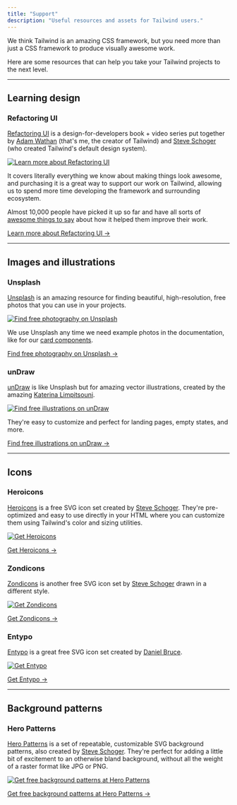 ```yaml
---
title: "Support"
description: "Useful resources and assets for Tailwind users."
---
```



We think Tailwind is an amazing CSS framework, but you need more than just a CSS framework to produce visually awesome work.

Here are some resources that can help you take your Tailwind projects to the next level.

---

## Learning design

### Refactoring UI

[Refactoring UI](https://refactoringui.com/book) is a design-for-developers book + video series put together by [Adam Wathan](https://twitter.com/adamwathan) (that's me, the creator of Tailwind) and [Steve Schoger](https://twitter.com/steveschoger) (who created Tailwind's default design system).

<p>
  <a href="https://refactoringui.com/book">
    <img src={require('@/img/resources/refactoring-ui.png').default} alt="Learn more about Refactoring UI" width={1344} height={672} />
  </a>
</p>

It covers literally everything we know about making things look awesome, and purchasing it is a great way to support our work on Tailwind, allowing us to spend more time developing the framework and surrounding ecosystem.

Almost 10,000 people have picked it up so far and have all sorts of [awesome things to say](https://refactoringui.com/book/kind-words/) about how it helped them improve their work.

[Learn more about Refactoring UI &rarr;](https://refactoringui.com/book)

---

## Images and illustrations

### Unsplash

[Unsplash](https://unsplash.com/) is an amazing resource for finding beautiful, high-resolution, free photos that you can use in your projects.

<p>
  <a href="https://unsplash.com/">
    <img src={require('@/img/resources/unsplash.jpg').default} alt="Find free photography on Unsplash" width={1344} height={672} />
  </a>
</p>

We use Unsplash any time we need example photos in the documentation, like for our [card components](/components/cards).

[Find free photography on Unsplash &rarr;](https://unsplash.com)

### unDraw

[unDraw](https://undraw.co/) is like Unsplash but for amazing vector illustrations, created by the amazing [Katerina Limpitsouni](https://twitter.com/ninalimpi).

<p>
  <a href="https://undraw.co/">
    <img src={require('@/img/resources/undraw.png').default} alt="Find free illustrations on unDraw" width={1344} height={672} />
  </a>
</p>

They're easy to customize and perfect for landing pages, empty states, and more.

[Find free illustrations on unDraw &rarr;](https://undraw.co/)

---

## Icons

### Heroicons

[Heroicons](https://github.com/tailwindlabs/heroicons) is a free SVG icon set created by [Steve Schoger](https://twitter.com/steveschoger). They're pre-optimized and easy to use directly in your HTML where you can customize them using Tailwind's color and sizing utilities.

<p>
  <a href="https://github.com/tailwindlabs/heroicons">
    <img src={require('@/img/resources/heroicons-ui.png').default} alt="Get Heroicons" width={1344} height={672} />
  </a>
</p>

[Get Heroicons &rarr;](https://github.com/tailwindlabs/heroicons)

### Zondicons

[Zondicons](http://www.zondicons.com/) is another free SVG icon set by [Steve Schoger](https://twitter.com/steveschoger) drawn in a different style.

<p>
  <a href="http://www.zondicons.com/">
    <img src={require('@/img/resources/zondicons.png').default} alt="Get Zondicons" width={1344} height={672} />
  </a>
</p>

[Get Zondicons &rarr;](http://www.zondicons.com/)

### Entypo

[Entypo](http://www.entypo.com/) is a great free SVG icon set created by [Daniel Bruce](http://www.danielbruce.se/).

<p>
  <a href="http://www.entypo.com/">
    <img src={require('@/img/resources/entypo.png').default} alt="Get Entypo" width={1344} height={672} />
  </a>
</p>

[Get Entypo &rarr;](https://github.com/adamwathan/entypo-optimized)

---

## Background patterns

### Hero Patterns

[Hero Patterns](http://www.heropatterns.com/) is a set of repeatable, customizable SVG background patterns, also created by [Steve Schoger](https://twitter.com/steveschoger). They're perfect for adding a little bit of excitement to an otherwise bland background, without all the weight of a raster format like JPG or PNG.

<p>
  <a href="http://www.heropatterns.com/">
    <img src={require('@/img/resources/hero-patterns.png').default} alt="Get free background patterns at Hero Patterns" width={1344} height={672} />
  </a>
</p>

[Get free background patterns at Hero Patterns &rarr;](http://www.heropatterns.com/)
